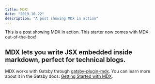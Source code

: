 ```yaml
---
title: MDX!
date: "2019-10-22"
description: "A post showing MDX in action"
---
```



This is a post showing MDX in action. This starter now comes with MDX out-of-the-box!

<TestButton></TestButton>

## MDX lets you write JSX embedded inside markdown, perfect for technical blogs.

MDX works with Gatsby through [gatsby-plugin-mdx](https://www.gatsbyjs.org/packages/gatsby-plugin-mdx/).
You can learn more about it in the Gatsby docs: [Getting Started with MDX](https://www.gatsbyjs.org/docs/mdx/getting-started/).
